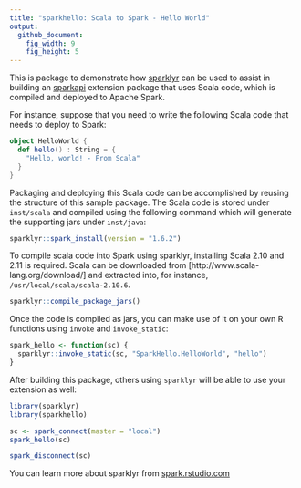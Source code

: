 ```yaml
---
title: "sparkhello: Scala to Spark - Hello World"
output:
  github_document:
    fig_width: 9
    fig_height: 5
---
```


This is package to demonstrate how [sparklyr](http://github.com/rstudio/sparklyr) can be used to assist in
building an [sparkapi](http://github.com/rstudio/sparkapi) extension package that uses Scala code, which
is compiled and deployed to Apache Spark.

For instance, suppose that you need to write the following Scala code
that needs to deploy to Spark:

```scala
object HelloWorld {
  def hello() : String = {
    "Hello, world! - From Scala"
  }
}
```

Packaging and deploying this Scala code can be accomplished by reusing
the structure of this sample package. The Scala code is stored under 
`inst/scala` and compiled using the following command which will generate
the supporting jars under `inst/java`:

```r
sparklyr::spark_install(version = "1.6.2")
```

To compile scala code into Spark using sparklyr, installing Scala 2.10 and 2.11 is required. Scala can be downloaded from [http://www.scala-lang.org/download/] and extracted into, for instance, `/usr/local/scala/scala-2.10.6`.

```r
sparklyr::compile_package_jars()
```

Once the code is compiled as jars, you can make use of it on your own R
functions using `invoke` and `invoke_static`:

```r
spark_hello <- function(sc) {
  sparklyr::invoke_static(sc, "SparkHello.HelloWorld", "hello")
}
```

After building this package, others using `sparklyr` will be able to use
your extension as well:

```r
library(sparklyr)
library(sparkhello)

sc <- spark_connect(master = "local")
spark_hello(sc)

spark_disconnect(sc)
```

You can learn more about sparklyr from [spark.rstudio.com](http://spark.rstudio.com/)

